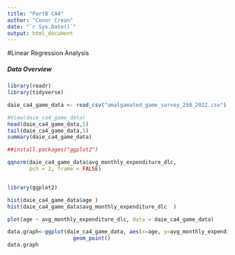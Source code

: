 ```yaml
---
title: "PartB CA4"
author: "Conor Crean"
date: "`r Sys.Date()`"
output: html_document
---
```



#Linear Regression Analysis


##### *Data Overview*
```r
library(readr)
library(tidyverse)

daie_ca4_game_data <- read_csv("amalgamated_game_survey_250_2022.csv")

#View(daie_ca4_game_data)
head(daie_ca4_game_data,5)
tail(daie_ca4_game_data,5)
summary(daie_ca4_game_data)
```


```r
##install.packages("ggplot2")

qqnorm(daie_ca4_game_data$avg_monthly_expenditure_dlc,
       pch = 2, frame = FALSE)


library(ggplot2)

hist(daie_ca4_game_data$age )
hist(daie_ca4_game_data$avg_monthly_expenditure_dlc  )  

plot(age ~ avg_monthly_expenditure_dlc, data = daie_ca4_game_data)

data.graph<-ggplot(daie_ca4_game_data, aes(x=age, y=avg_monthly_expenditure_dlc  ))+
                     geom_point()
data.graph

```
